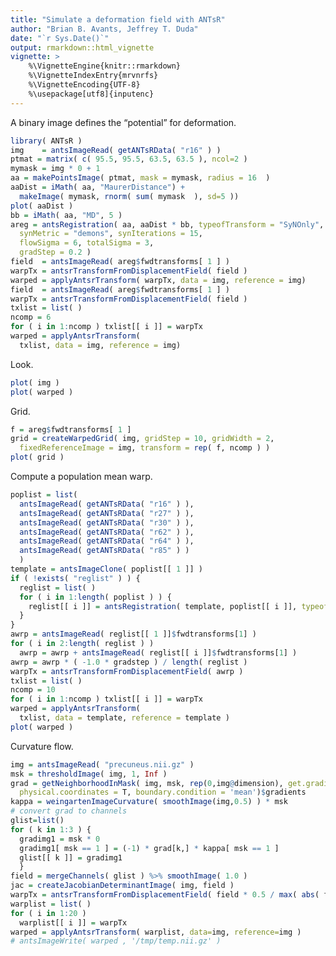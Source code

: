 ```yaml
---
title: "Simulate a deformation field with ANTsR"
author: "Brian B. Avants, Jeffrey T. Duda"
date: "`r Sys.Date()`"
output: rmarkdown::html_vignette
vignette: >
    %\VignetteEngine{knitr::rmarkdown}
    %\VignetteIndexEntry{mrvnrfs}
    %\VignetteEncoding{UTF-8}
    %\usepackage[utf8]{inputenc}
---
```


A binary image defines the "potential" for deformation.

```r
library( ANTsR )
img    = antsImageRead( getANTsRData( "r16" ) )
ptmat = matrix( c( 95.5, 95.5, 63.5, 63.5 ), ncol=2 )
mymask = img * 0 + 1
aa = makePointsImage( ptmat, mask = mymask, radius = 16  )
aaDist = iMath( aa, "MaurerDistance") +
  makeImage( mymask, rnorm( sum( mymask  ), sd=5 ))
plot( aaDist )
bb = iMath( aa, "MD", 5 )
areg = antsRegistration( aa, aaDist * bb, typeofTransform = "SyNOnly",
  synMetric = "demons", synIterations = 15,
  flowSigma = 6, totalSigma = 3,
  gradStep = 0.2 )
field  = antsImageRead( areg$fwdtransforms[ 1 ] )
warpTx = antsrTransformFromDisplacementField( field )
warped = applyAntsrTransform( warpTx, data = img, reference = img)
field  = antsImageRead( areg$fwdtransforms[ 1 ] )
warpTx = antsrTransformFromDisplacementField( field )
txlist = list( )
ncomp = 6
for ( i in 1:ncomp ) txlist[[ i ]] = warpTx
warped = applyAntsrTransform(
  txlist, data = img, reference = img)
```

Look.

```r
plot( img )
plot( warped )
```

Grid.

```r
f = areg$fwdtransforms[ 1 ]
grid = createWarpedGrid( img, gridStep = 10, gridWidth = 2,
  fixedReferenceImage = img, transform = rep( f, ncomp ) )
plot( grid )
```

Compute a population mean warp.

```r
poplist = list( 
  antsImageRead( getANTsRData( "r16" ) ),
  antsImageRead( getANTsRData( "r27" ) ),
  antsImageRead( getANTsRData( "r30" ) ),
  antsImageRead( getANTsRData( "r62" ) ),
  antsImageRead( getANTsRData( "r64" ) ),
  antsImageRead( getANTsRData( "r85" ) )
  )
template = antsImageClone( poplist[[ 1 ]] )
if ( !exists( "reglist" ) ) {
  reglist = list( )
  for ( i in 1:length( poplist ) ) {
    reglist[[ i ]] = antsRegistration( template, poplist[[ i ]], typeofTransform = "SyN" )
  }
}
awrp = antsImageRead( reglist[[ 1 ]]$fwdtransforms[1] )
for ( i in 2:length( reglist ) )
  awrp = awrp + antsImageRead( reglist[[ i ]]$fwdtransforms[1] )
awrp = awrp * ( -1.0 * gradstep ) / length( reglist )
warpTx = antsrTransformFromDisplacementField( awrp )
txlist = list( )
ncomp = 10
for ( i in 1:ncomp ) txlist[[ i ]] = warpTx
warped = applyAntsrTransform(
  txlist, data = template, reference = template )
plot( warped )
```

Curvature flow.

```r
img = antsImageRead( "precuneus.nii.gz" )
msk = thresholdImage( img, 1, Inf )
grad = getNeighborhoodInMask( img, msk, rep(0,img@dimension), get.gradient=T,
  physical.coordinates = T, boundary.condition = 'mean')$gradients
kappa = weingartenImageCurvature( smoothImage(img,0.5) ) * msk
# convert grad to channels
glist=list()
for ( k in 1:3 ) {
  gradimg1 = msk * 0
  gradimg1[ msk == 1 ] = (-1) * grad[k,] * kappa[ msk == 1 ]
  glist[[ k ]] = gradimg1
  }
field = mergeChannels( glist ) %>% smoothImage( 1.0 )
jac = createJacobianDeterminantImage( img, field )
warpTx = antsrTransformFromDisplacementField( field * 0.5 / max( abs( field ) ) )
warplist = list( )
for ( i in 1:20 )
  warplist[[ i ]] = warpTx
warped = applyAntsrTransform( warplist, data=img, reference=img )
# antsImageWrite( warped , '/tmp/temp.nii.gz' )
```
